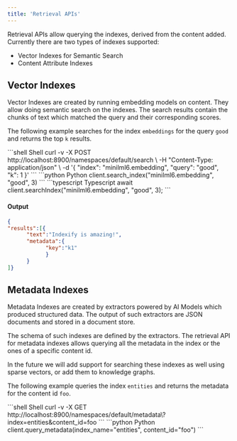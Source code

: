 ```yaml
---
title: 'Retrieval APIs'
---
```


Retrieval APIs allow querying the indexes, derived from the content added. Currently there are two types of indexes supported:

- Vector Indexes for Semantic Search 
- Content Attribute Indexes

## Vector Indexes

Vector Indexes are created by running embedding models on content. They allow doing semantic search on the indexes. The search results contain the chunks of text which matched the query and their corresponding scores.

The following example searches for the index `embeddings` for the query `good` and returns the top `k` results.

<CodeGroup>
      ```shell Shell
      curl -v -X POST http://localhost:8900/namespaces/default/search \
      -H "Content-Type: application/json" \
      -d '{
            "index": "minilml6.embedding",
            "query": "good", 
            "k": 1
      }'
      ```
      ```python Python
      client.search_index("minilml6.embedding", "good", 3)
      ```
      ```typescript Typescript
      await client.searchIndex("minilml6.embedding", "good", 3);
      ```
</CodeGroup>
      

#### Output

```json JSON
{
"results":[{
      "text":"Indexify is amazing!",
      "metadata":{
            "key":"k1"
            }
      }
]}
```

## Metadata Indexes
Metadata Indexes are created by extractors powered by AI Models which produced structured data. The output of such extractors are JSON documents and stored in a document store. 

The schema of such indexes are defined by the extractors. The retrieval API for metadata indexes allows querying all the metadata in the index or the ones of a specific content id. 

In the future we will add support for searching these indexes as well using sparse vectors, or add them to knowledge graphs.

The following example queries the index `entities` and returns the metadata for the content id `foo`.

<CodeGroup>
      ```shell Shell
      curl -v -X GET http://localhost:8900/namespaces/default/metadata\?index=entities&content_id=foo
      ```
      ```python Python
      client.query_metadata(index_name="entities", content_id="foo")
      ```
</CodeGroup>